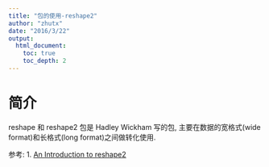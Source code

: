 ```yaml
---
title: "包的使用-reshape2"
author: "zhutx"
date: "2016/3/22"
output:
  html_document:
    toc: true
    toc_depth: 2
---
```


# 简介

reshape 和 reshape2 包是 Hadley Wickham 写的包, 主要在数据的宽格式(wide format)和长格式(long format)之间做转化使用.


参考:
1. [An Introduction to reshape2](http://seananderson.ca/2013/10/19/reshape.html)



